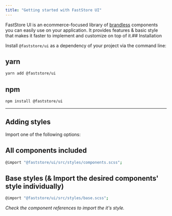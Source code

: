 ```yaml
---
title: "Getting started with FastStore UI"
---
```



FastStore UI is an ecommerce-focused library of [brandless](/docs/theming-overview#brandless-and-the-theming-structure) components you can easily use on your application.
It provides features & basic style that makes it faster to implement and customize on top of it.## Installation

Install `@faststore/ui` as a dependency of your project via the command line:

## yarn

```sh copy
yarn add @faststore/ui
```

## npm

```sh copy
npm install @faststore/ui
```

---

## Adding styles

Import one of the following options:

## All components included

```sh copy
@import "@faststore/ui/src/styles/components.scss";
```

## Base styles (& Import the desired components' style individually)

```sh copy
@import "@faststore/ui/src/styles/base.scss";
```

_Check the component references to import the it's style._
